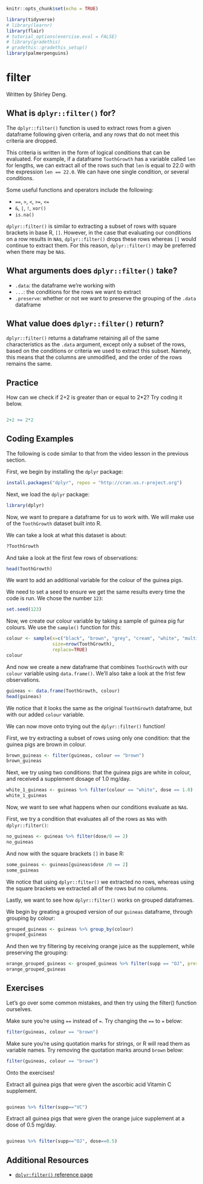 
```r
knitr::opts_chunk$set(echo = TRUE)

library(tidyverse)
# library(learnr)
library(flair)
# tutorial_options(exercise.eval = FALSE)
# library(gradethis)
# gradethis::gradethis_setup()
library(palmerpenguins)
```


# filter

Written by Shirley Deng.


## What is `dplyr::filter()` for?

The `dplyr::filter()` function is used to extract rows from a given dataframe following given criteria, and any rows that do not meet this criteria are dropped.

This criteria is written in the form of logical conditions that can be evaluated. For example, if a dataframe `ToothGrowth` has a variable called `len` for lengths, we can extract all of the rows such that `len` is equal to 22.0 with the expression `len == 22.0`. We can have one single condition, or several conditions.

Some useful functions and operators include the following:

*  `==`, `>`, `<`, `>=`, `<=`
* `&`, `|`, `!`, `xor()`
* `is.na()`

`dplyr::filter()` is similar to extracting a subset of rows with square brackets in base R, `[]`. However, in the case that evaluating our conditions on a row results in `NA`s, `dplyr::filter()` drops these rows whereas `[]` would continue to extract them. For this reason, `dplyr::filter()` may be preferred when there may be `NA`s.


## What arguments does `dplyr::filter()` take?

* `.data`: the dataframe we're working with
* `...`: the conditions for the rows we want to extract
* `.preserve`: whether or not we want to preserve the grouping of the `.data` dataframe

## What value does `dplyr::filter()` return?

`dplyr::filter()` returns a dataframe retaining all of the same characteristics as the `.data` argument, except only a subset of the rows, based on the conditions or criteria we used to extract this subset. Namely, this means that the columns are unmodified, and the order of the rows remains the same.

## Practice 

How can we check if 2+2 is greater than or equal to 2*2? Try coding it below.

```r

```

```r
2+2 >= 2*2
```

## Coding Examples

The following is code similar to that from the video lesson in the previous section.

First, we begin by installing the `dplyr` package:

```r
install.packages("dplyr", repos = "http://cran.us.r-project.org")
```

Next, we load the `dplyr` package:

```r
library(dplyr)
```

Now, we want to prepare a dataframe for us to work with. We will make use of the `ToothGrowth` dataset built into R. 

We can take a look at what this dataset is about:

```r
?ToothGrowth
```

And take a look at the first few rows of observations:

```r
head(ToothGrowth)
```

We want to add an additional variable for the colour of the guinea pigs.

We need to set a seed to ensure we get the same results every time the code is run. We chose the number `123`:

```r
set.seed(123)
```

Now, we create our colour variable by taking a sample of guinea pig fur colours. We use the `sample()` function for this:

```r
colour <- sample(x=c("black", "brown", "grey", "cream", "white", "multi"),
                 size=nrow(ToothGrowth),
                 replace=TRUE)
colour
```

And now we create a new dataframe that combines `ToothGrowth` with our `colour` variable using `data.frame()`. We'll also take a look at the frist few observations.

```r
guineas <- data.frame(ToothGrowth, colour)
head(guineas)
```

We notice that it looks the same as the original `ToothGrowth` dataframe, but with our added `colour` variable.

We can now move onto trying out the `dplyr::filter()` function!

First, we try extracting a subset of rows using only one condition: that the guinea pigs are brown in colour.

```r
brown_guineas <- filter(guineas, colour == "brown")
brown_guineas
```

Next, we try using two conditions: that the guinea pigs are white in colour, and received a supplement dosage of 1.0 mg/day.

```r
white_1_guineas <- guineas %>% filter(colour == "white", dose == 1.0)
white_1_guineas
```

Now, we want to see what happens when our conditions evaluate as `NA`s.

First, we try a condition that evaluates all of the rows as `NA`s with `dplyr::filter()`:

```r
no_guineas <- guineas %>% filter(dose/0 == 2)
no_guineas
```

And now with the square brackets `[]` in base R:

```r
some_guineas <- guineas[guineas$dose /0 == 2]
some_guineas
```

We notice that using `dplyr::filter()` we extracted no rows, whereas using the square brackets we extracted all of the rows but no columns.

Lastly, we want to see how `dplyr::filter()` works on grouped dataframes.

We begin by greating a grouped version of our `guineas` dataframe, through grouping by colour:

```r
grouped_guineas <- guineas %>% group_by(colour)
grouped_guineas
```

And then we try filtering by receiving orange juice as the supplement, while preserving the grouping:

```r
orange_grouped_guineas <- grouped_guineas %>% filter(supp == "OJ", preserve=TRUE)
orange_grouped_guineas
```


## Exercises

Let's go over some common mistakes, and then try using the filter() function ourselves.

Make sure you're using `==` instead of `=`. Try changing the `==` to `=` below:
```r
filter(guineas, colour == "brown")
```

Make sure you're using quotation marks for strings, or R will read them as variable names. Try removing the quotation marks around `brown` below:
```r
filter(guineas, colour == "brown")
```

Onto the exercises!

Extract all guinea pigs that were given the ascorbic acid Vitamin C supplement.

```r

```

``` r
guineas %>% filter(supp=="VC")
```

Extract all guinea pigs that were given the orange juice supplement at a dose of 0.5 mg/day.

```r

```

``` r
guineas %>% filter(supp=="OJ", dose==0.5)
```


## Additional Resources

* [`dplyr:filter()` reference page](https://dplyr.tidyverse.org/reference/filter.html)












